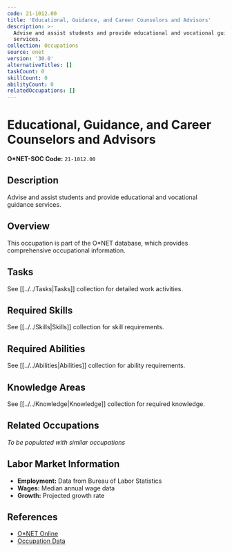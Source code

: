 ```yaml
---
code: 21-1012.00
title: 'Educational, Guidance, and Career Counselors and Advisors'
description: >-
  Advise and assist students and provide educational and vocational guidance
  services.
collection: Occupations
source: onet
version: '30.0'
alternativeTitles: []
taskCount: 0
skillCount: 0
abilityCount: 0
relatedOccupations: []
---
```

# Educational, Guidance, and Career Counselors and Advisors

**O*NET-SOC Code:** `21-1012.00`

## Description

Advise and assist students and provide educational and vocational guidance services.

## Overview

This occupation is part of the O*NET database, which provides comprehensive occupational information.

## Tasks

See [[../../Tasks|Tasks]] collection for detailed work activities.

## Required Skills

See [[../../Skills|Skills]] collection for skill requirements.

## Required Abilities

See [[../../Abilities|Abilities]] collection for ability requirements.

## Knowledge Areas

See [[../../Knowledge|Knowledge]] collection for required knowledge.

## Related Occupations

*To be populated with similar occupations*

## Labor Market Information

- **Employment:** Data from Bureau of Labor Statistics
- **Wages:** Median annual wage data
- **Growth:** Projected growth rate

## References

- [O*NET Online](https://www.onetonline.org/link/summary/21-1012.00)
- [Occupation Data](https://www.onetcenter.org/)
